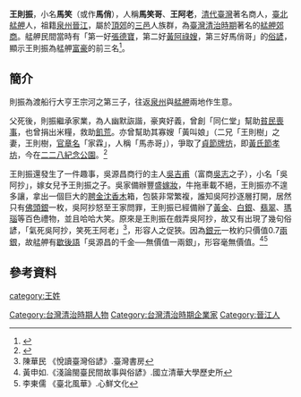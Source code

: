 {{Infobox Hokkien name
| title                =王則振
| hanji                =王則振
| poj                  =Ông Chek-chín
| hanlo                =
| tl                   =Ông Tsik-tsín
| bp                   =
| hokkienipa           =
|
| othername1           =小字
| hanji1               =馬笑 / 馬俏
| poj1                 =Má-chhiàu
| hanlo1               =
| tl1                  =Má-tshiàu
| bp1                  =
| hokkienipa1          =
|
| othername2           =綽號
| hanji2               =馬俏哥
| poj2                 =Má-chhiàu-ko
| hanlo2               =
| tl2                  =Má-tshiàu-ko
| bp2                  =
| hokkienipa2          =
|
| text                 =「笑」、「俏」二字同音<ref name="台閩語字典">{{Cite web |url=http://twblg.dict.edu.tw/holodict_new/default.jsp |title=臺灣閩南語常用詞辭典 |access-date=2016-05-29 |archive-date=2016-03-26 |archive-url=https://web.archive.org/web/20160326124813/http://twblg.dict.edu.tw/holodict_new/default.jsp |dead-url=no }}</ref>
}}
'''王則振'''，小名'''馬笑'''（或作'''馬俏'''），人稱'''馬笑哥'''、'''王阿老'''，[[清代|清代]][[臺灣|臺灣]]著名商人，[[臺北|臺北]][[艋舺|艋舺]]人，祖籍[[泉州|泉州]][[晉江|晉江]]，屬於[[頂郊|頂郊]]的[[泉州三邑|三邑]]人族群，為[[臺灣清治時期|臺灣清治時期]]著名的[[艋舺|艋舺]][[郊商|郊商]]。艋舺民間當時有「第一好[[張德寶|張德寶]]，第二好[[黃阿祿嫂|黃阿祿嫂]]，第三好馬俏哥」的[[俗諺|俗諺]]，顯示王則振為艋舺[[富豪|富豪]]的前三名<ref name="艋舺龍山寺">{{Cite web |url=http://www.lungshan.org.tw/tw/01_4_6_allusion.php |title=張德寶歷史典故 - 艋舺龍山寺官網 |accessdate=2015-12-06 |archive-date=2015-11-17 |archive-url=https://web.archive.org/web/20151117030546/http://www.lungshan.org.tw/tw/01_4_6_allusion.php |dead-url=no }}</ref>。

==簡介==
則振為渡船行大亨王宗河之第三子，往返[[泉州|泉州]]與[[艋舺|艋舺]]兩地作生意。

父死後，則振繼承家業，為人幽默詼諧，豪爽好義，曾創「同仁堂」幫助[[貧民|貧民]][[喪事|喪事]]，也曾捐出米糧，救助[[飢荒|飢荒]]。亦曾幫助其寡嫂「黃叫娘」（二兄「王則樹」之妻，王則樹，[[官章名|官章名]]「家霖」，人稱「馬赤哥」），爭取了[[貞節牌坊|貞節牌坊]]，即[[黃氏節孝坊|黃氏節孝坊]]，今在[[二二八紀念公園|二二八紀念公園]]。<ref name="龍山寺季刊">{{Cite web |url=http://www.bcart.com.tw/ebook/ls/012/files/assets/basic-html/page11.html |title=艋舺龍山寺季刊 第012期 |accessdate=2015-12-06 |archive-date=2015-09-23 |archive-url=https://web.archive.org/web/20150923182822/http://www.bcart.com.tw/ebook/ls/012/files/assets/basic-html/page11.html |dead-url=no }}</ref>

王則振還發生了一件趣事，吳源昌商行的主人[[吳吉甫|吳吉甫]]（富商[[吳志|吳志]]之子），小名「吳阿抄」，嫁女兒予王則振之子。吳家備辦豐盛[[嫁妝|嫁妝]]，牛拖車載不絕，王則振亦不遑多讓，拿出一個巨大的[[聘金|聘金]][[沈香木|沈香木]]箱，包裝非常繁複，誰知吳阿抄逐層打開，居然只有[[佛頭銀|佛頭銀]]一枚，吳阿抄怒至王家問罪，王則振已經備辦了[[黃金|黃金]]、[[白銀|白銀]]、[[翡翠|翡翠]]、[[瑪瑙|瑪瑙]]等百色禮物，並且哈哈大笑。原來是王則振在戲弄吳阿抄，故又有出現了幾句俗諺，「氣死吳阿抄，笑死王阿老」<ref>陳華民 《悅讀臺灣俗諺》.臺灣書房</ref>，形容人之促狹。因為[[銀元|銀元]]一枚約只價值0.7[[兩銀|兩銀]]，故艋舺有[[歇後語|歇後語]]「吳源昌的千金──無價值一兩銀」，形容毫無價值。<ref>黃申如.《淺論閩臺民間故事與俗諺》.國立清華大學歷史所</ref><ref>李東儒 《臺北風華》.心鮮文化</ref>

== 參考資料 ==
{{reflist}}

{{台灣清治時期企業家}}
[[Category:台灣清治時期人物|Category:台灣清治時期人物]]
[[Category:台灣清治時期企業家|Category:台灣清治時期企業家]]
[[Category:晉江人|Category:晉江人]]
[[category:王姓|category:王姓]]